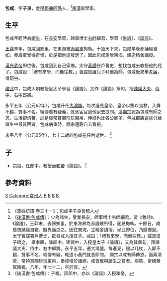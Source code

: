 '''包咸'''{{BD|前6年||65年||catIdx=B}}，字'''子良'''，[[會稽郡|會稽郡]][[曲阿縣|曲阿縣]]人，<ref>《萬姓統譜·卷三十一》：包咸字子良會稽人</ref>[[東漢|東漢]]經學家。

==生平==
包咸年輕時為[[諸生|諸生]]，在[[長安|長安]]學習，師事博士[[右師|右師]]細君，學習《[[魯詩|魯詩]]》、《[[論語|論語]]》。

[[王莽|王莽]]末年，包咸回鄉里，在東海被[[赤眉軍|赤眉軍]]拘執。十幾天下來，包咸早晚都誦經自如，赤眉軍覺得奇怪，於是把他遣發走了。因此包咸定居東海，建造精舍講授。

[[漢光武帝|漢光武帝]]即位後，包咸回到自己家鄉。太守[[黃讜|黃讜]]任戶曹史，想找包咸去教授他的兒子。包咸說：「禮有來學，而無往教。」黃讜就讓兒子拜他為師。包咸後來舉[[孝廉|孝廉]]，授[[郎中_(官職)|郎中]]。

[[建武_(東漢)|建武]]中，包咸入朝教授皇太子學習《論語》，又作《論語》章句。授[[諫議大夫|諫議大夫]]、[[侍中|侍中]]、[[右中郎將|右中郎將]]。

永平五年（公元62年），包咸升任[[大鴻臚|大鴻臚]]。每次進見皇帝，皇帝以錫以幾杖，入屏不趨，贊事不名。經傳若有疑義，就派宦官到他家去提問。[[漢顯宗|漢顯宗]]認為包咸有師之恩，生活卻清苦，於是經常賞賜珍玩束帛，俸祿也比各公卿多，包咸都將這些分給諸生中最貧困者。包咸病重時，顯宗還親自去看視。

永平八年（公元65年），七十二歲的包咸在任內逝世。
<ref>《[[:s:後漢書/卷79下|後漢書·包咸傳]]》：少為諸生，受業長安，師事博士右師細君，習《魯詩》、《論語》。王莽末，去歸鄉里，於東海界為赤眉賊所得，遂見拘執。十餘日，咸晨夜誦經自若，賊異而遣之。因住東海，立精舍講授。光武即位，乃歸鄉里。太守黃讜署戶曹史，欲召咸入授其子。咸曰：「禮有來學，而無往教。」讜遂遣子師之。
舉孝廉，除郎中。建武中，入授皇太子《論語》，又為其章句。拜諫議大夫、侍中、右中郎將。永平五年，遷大鴻臚。每進見，錫以几杖，入屏不趨，贊事不名。經傳有疑，輒遣小黃門就舍即問。
顯宗以咸有師傅恩，而素清苦，常特賞賜珍玩束帛，奉祿增於諸卿，咸皆散與諸生之貧者。病篤、帝親輦駕臨視。八年，年七十二，卒於官。</ref>

==子==
*包福，任郎中，教授[[漢和帝|漢和帝]]《論語》。<ref>《後漢書·包咸傳》：子福，拜郎中，亦以《論語》入授和帝。</ref>
==參考資料==
{{Reflist}}
[[Category:包姓|S]]
[[Category:常州人|Category:常州人]]
[[Category:中國教育家|B]]
[[Category:漢朝經學家|B]]
[[Category:東漢侍中|B]]
[[Category:東漢諫議大夫|B]]